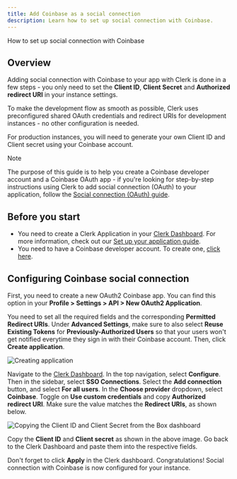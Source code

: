 ```yaml
---
title: Add Coinbase as a social connection
description: Learn how to set up social connection with Coinbase.
---
```


How to set up social connection with Coinbase

## Overview

Adding social connection with Coinbase to your app with Clerk is done in a few steps - you only need to set the **Client ID**, **Client Secret** and **Authorized redirect URI** in your instance settings.

To make the development flow as smooth as possible, Clerk uses preconfigured shared OAuth credentials and redirect URIs for development instances - no other configuration is needed.

For production instances, you will need to generate your own Client ID and Client secret using your Coinbase account.

> [!NOTE]
> The purpose of this guide is to help you create a Coinbase developer account and a Coinbase OAuth app - if you're looking for step-by-step instructions using Clerk to add social connection (OAuth) to your application, follow the [Social connection (OAuth) guide](/docs/authentication/social-connections/oauth).

## Before you start

- You need to create a Clerk Application in your [Clerk Dashboard](https://dashboard.clerk.com/). For more information, check out our [Set up your application guide](/docs/quickstarts/setup-clerk).
- You need to have a Coinbase developer account. To create one, [click here](https://www.coinbase.com/).

## Configuring Coinbase social connection

First, you need to create a new OAuth2 Coinbase app. You can find this option in your **Profile > Settings > API > New OAuth2 Application**.

You need to set all the required fields and the corresponding **Permitted Redirect URIs**. Under **Advanced Settings**, make sure to also select **Reuse Existing Tokens** for **Previously-Authorized Users** so that your users won't get notified everytime they sign in with their Coinbase account. Then, click **Create application**.

![Creating application](/docs/images/authentication-providers/coinbase/creating-application.jpg)

Navigate to the [Clerk Dashboard](https://dashboard.clerk.com/last-active?path=user-authentication/sso-connections). In the top navigation, select **Configure**. Then in the sidebar, select **SSO Connections**. Select the **Add connection** button, and select **For all users**. In the **Choose provider** dropdown, select **Coinbase**. Toggle on **Use custom credentials** and copy **Authorized redirect URI**. Make sure the value matches the **Redirect URIs**, as shown below.

![Copying the Client ID and Client Secret from the Box dashboard](/docs/images/authentication-providers/coinbase/copying-values-from-box-dashboard.jpg)

Copy the **Client ID** and **Client secret** as shown in the above image. Go back to the Clerk Dashboard and paste them into the respective fields.

Don't forget to click **Apply** in the Clerk dashboard. Congratulations! Social connection with Coinbase is now configured for your instance.
